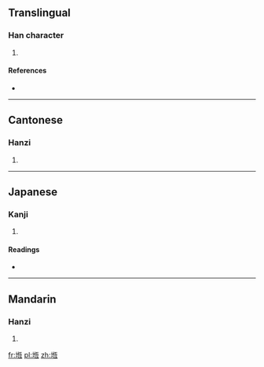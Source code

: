 ==Translingual==

===Han character===
{{Han char|rn=32|rad=土|as=09|sn=12|four=4111<sub>2</sub>|canj=土心一一 (GPMM), X土心一一 (XGPMM)}}

# {{defn|Han|sort=土09}}

====References====
* {{Han ref|kx=0233.260|dkj=05265|dj=0471.030|uh=5829|ud=22569|bh=D87D|bd=55421}}

----

==Cantonese==

===Hanzi===
{{yue-hanzi|jyut=[[gang2]], [[gang3]]|y=gang2, gang3}}

# {{defn|lang=yue|sort=土09}}

----

==Japanese==

===Kanji===
{{ja-kanji|grade=|rs=土09}}

# {{defn|lang=ja|sort=土09}}

====Readings====
* {{ja-readings|on=[[こう]] (kō)|kun=[[みち]] (michi)}}

----

==Mandarin==

===Hanzi===
{{cmn-hanzi|pin=[[chǎng]] ([[chang3]]), [[gèng]] ([[geng4]])|wg=ch'ang<sup>3</sup>, keng<sup>4</sup>}}

# {{defn|lang=cmn|sort=土09}}

[[fr:堩]]
[[pl:堩]]
[[zh:堩]]